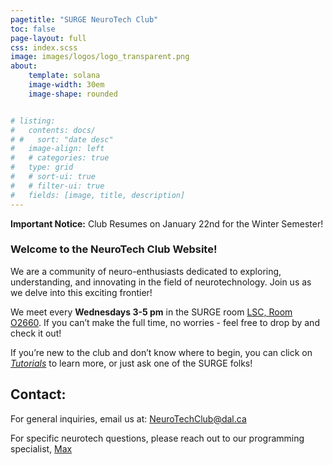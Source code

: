 ```yaml
---
pagetitle: "SURGE NeuroTech Club"
toc: false
page-layout: full
css: index.scss
image: images/logos/logo_transparent.png
about:
    template: solana
    image-width: 30em
    image-shape: rounded


# listing:
#   contents: docs/
# #   sort: "date desc"
#   image-align: left
#   # categories: true
#   type: grid
#   # sort-ui: true
#   # filter-ui: true
#   fields: [image, title, description]
---
```


<div class="notice">
  **Important Notice:** Club Resumes on January 22nd for the Winter Semester!
</div>

### Welcome to the NeuroTech Club Website! 
We are a community of neuro-enthusiasts dedicated to exploring, understanding, and innovating in the field of neurotechnology. Join us as we delve into this exciting frontier!

We meet every <span class='highlight1'>**Wednesdays 3-5 pm**</span> in the SURGE room [LSC, Room O2660](who_we_are.qmd#directions). If you can't make the full time, no worries - feel free to drop by and check it out!

If you're new to the club and don't know where to begin, you can click on [*Tutorials*](docs/tutorials/index.qmd) to learn more, or just ask one of the SURGE folks!

## Contact:

For general inquiries, email us at: [NeuroTechClub@dal.ca](mailto:neurotechclub@dal.ca)

For specific neurotech questions, please reach out to our programming specialist, [Max](who_we_are.qmd#max)

<br>

<script async src="https://eocampaign1.com/form/8cd52686-6eb9-11ef-9449-bd51daa75d49.js" data-form="8cd52686-6eb9-11ef-9449-bd51daa75d49"></script>

<!-- 
<br> <br> <br> <br> <br> <br>  -->
